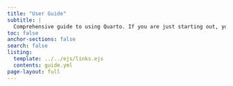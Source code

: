 ```yaml
---
title: "User Guide"
subtitle: |
  Comprehensive guide to using Quarto. If you are just starting out, you may want to  explore the [tutorials](../get-started/index.qmd) to learn the basics.
toc: false
anchor-sections: false
search: false
listing:
  template: ../../ejs/links.ejs
  contents: guide.yml
page-layout: full
---
```

